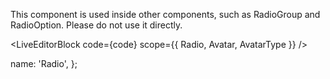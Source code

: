 
This component is used inside other components, such as RadioGroup and RadioOption. Please do not use it directly.

<LiveEditorBlock code={code} scope={{ Radio, Avatar, AvatarType }} />
<GeneratePropsTable componentName="Radio" />

  name: 'Radio',
};
